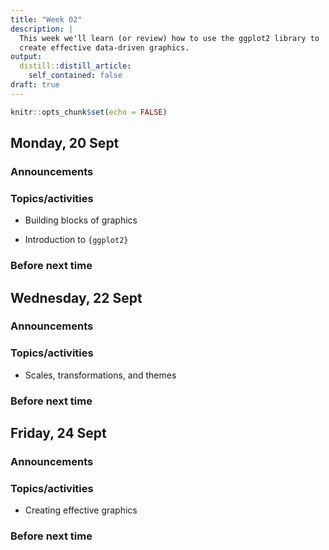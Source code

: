 ```yaml
---
title: "Week 02"
description: |
  This week we'll learn (or review) how to use the ggplot2 library to 
  create effective data-driven graphics.
output:
  distill::distill_article:
    self_contained: false
draft: true
---
```



```r
knitr::opts_chunk$set(echo = FALSE)
```

## Monday, 20 Sept

### Announcements

### Topics/activities

- Building blocks of graphics

- Introduction to `{ggplot2}`


### Before next time


## Wednesday, 22 Sept

### Announcements

### Topics/activities

- Scales, transformations, and themes


### Before next time


## Friday, 24 Sept

### Announcements

### Topics/activities

- Creating effective graphics

### Before next time

